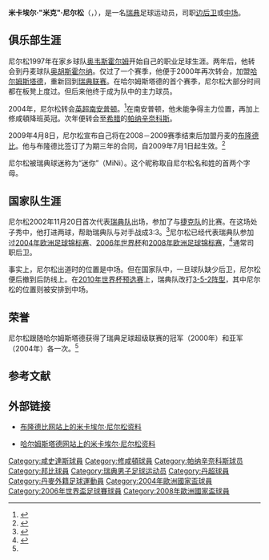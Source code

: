{{noteta
|G1=uefa
|G2=Football
|G3=EPL
|T=zh-hans:米卡埃尔·尼尔松;zh-hk:米高·尼爾遜;zh-tw:米卡埃爾·尼爾松;
|1=zh-hans:哈尔姆斯塔德;zh-hk:咸史達斯;zh-tw:哈爾姆斯塔德;
|2=zh-hans:米卡埃尔·尼尔松;zh-hk:米高·尼爾遜;zh-tw:米卡埃爾·尼爾松;
|3=zh-hans:尼尔松;zh-hk:尼爾遜;zh-tw:尼爾松;
|4=zh-hans:米卡埃尔·"米克"·尼尔松;zh-hk:米高·"米基"·尼爾遜;zh-tw:米卡埃爾·"米克"·尼爾松;
}}
{{Infobox Football biography
| playername          = 米卡埃尔·尼尔松<br />''Mikael Nilsson''
| image               = [[File:Nilsson,_Mikael_BIF_11-12_WP.JPG|240px]]
| fullname            = 米卡埃尔·尼尔松
| dateofbirth         = {{birth date and age|1978|6|24}}
| cityofbirth         = {{le|奥韦斯霍尔姆|Ovesholm}}
| countryofbirth      = [[瑞典|瑞典]]
| height              = {{height|m=1.83}}
| position            = [[后卫_(足球)|边后卫]]、[[中场|中场]]
| currentclub     = 
| clubnumber      = 
| youthyears1     = 
| youthclubs1     = 
| years1          = 1995–1998
| clubs1          = Ovesholms IF
| caps1           = 18
| goals1          = 3
| years2          = 1999
| clubs2          = Åhus Horna BK
| caps2           = 22
| goals2          = 11
| years3          = 2000–2004
| clubs3          = [[哈尔姆斯塔德足球俱乐部|哈尔姆斯塔德]]
| caps3           = 103
| goals3          = 17
| years4          = 2004–2005
| clubs4          = [[南安普顿足球俱乐部|南安普顿]]
| caps4           = 16
| goals4          = 0
| years5          = 2005–2009
| clubs5          = [[帕纳辛奈科斯足球俱乐部|帕纳辛奈科斯]]
| caps5           = 82
| goals5          = 0
| years6          = 2009–2012
| clubs6          = [[邦比足球會|邦比]]
| caps6           = 77
| goals6          = 3
| years7          = 2012
| clubs7          = {{le|Fremad Amager}}
| caps7           = 1
| goals7          = 0
| totalcaps = 319
| totalgoals = 34
| nationalyears1  = 2002–2009
| nationalteam1   = [[瑞典國家足球隊|瑞典]]
| nationalcaps1   = 64
| nationalgoals1  = 3
| manageryears        = 
| managerclubs        = 
| pcupdate            = 
| ntupdate            = 
}}
'''米卡埃尔·"米克"·尼尔松'''（{{lang-sv|Mikael "Micke" Nilsson}}，{{bd|1978年|6月24日|catIdx=Nilsson, Mikael}}），是一名[[瑞典|瑞典]]足球运动员，司职[[后卫_(足球)|边后卫]]或[[中场|中场]]。

== 俱乐部生涯 ==
尼尔松1997年在家乡球队[[奥韦斯霍尔姆体育俱乐部|奥韦斯霍尔姆]]开始自己的职业足球生涯。两年后，他转会到丹麦球队[[奥胡斯霍尔纳足球俱乐部|奥胡斯霍尔纳]]。仅过了一个赛季，他便于2000年再次转会，加盟[[哈尔姆斯塔德足球俱乐部|哈尔姆斯塔德]]，重新回到[[瑞典足球超级联赛|瑞典联赛]]。在哈尔姆斯塔德的首个赛季，尼尔松大部分时间都在板凳上度过。但后来他终于成为队中的主力球员。

2004年，尼尔松转会[[英超|英超]][[南安普顿足球俱乐部|南安普顿]]。<ref>{{cite web|url=http://www.sr.se/cgi-bin/radiosporten/nyheter/artikel.asp?Artikel=438527 |title=Mikael Nilsson till Southampton |publisher=瑞典广播电台 |date=2004年7月1日 |accessdate=2009年8月7日 |language=sv |deadurl=yes |archiveurl=https://web.archive.org/web/20090530075535/http://www.sr.se/cgi-bin/radiosporten/nyheter/artikel.asp?Artikel=438527 |archivedate=2009年5月30日 }}</ref>在南安普顿，他未能争得主力位置，再加上修咸頓降班英冠。次年便转会至[[希腊|希腊]]的[[帕纳辛奈科斯足球俱乐部|帕纳辛奈科斯]]。

2009年4月8日，尼尔松宣布自己将在2008－2009赛季结束后加盟丹麦的[[邦比足球會|布隆德比]]。他与布隆德比签订了为期三年的合同，自2009年7月1日起生效。<ref>{{cite web |url=http://www.transfermarkt.de/de/news/26602/mikael-nilsson-zu-broendby-if.html |title=Mikael Nilsson zu Bröndby IF |publisher=transfermarkt.de |date=2009年4月8日 |accessdate=2009年8月7日 |language=de |deadurl=yes |archiveurl=https://web.archive.org/web/20090411122011/http://transfermarkt.de/de/news/26602/mikael-nilsson-zu-broendby-if.html |archivedate=2009年4月11日 }}</ref>

尼尔松被瑞典球迷称为“迷你”（MiNi）。这个昵称取自尼尔松名和姓的首两个字母。

== 国家队生涯 ==
尼尔松2002年11月20日首次代表[[瑞典国家足球队|瑞典队]]出场，参加了与[[捷克国家足球队|捷克队]]的比赛。在这场处子秀中，他打进两球，帮助瑞典队与对手战成3:3。<ref>{{cite web |url=http://svenskfotboll.se/arkiv/tidigare/2002/11/herr-malkalas-i-arets-sista-landskamp/ |title=Herr: Målkalas i årets sista landskamp |publisher=瑞典足球协会 |date=2002年11月20日 |accessdate=2009年8月7日 |language=sv |archiveurl=https://web.archive.org/web/20110807103515/http://svenskfotboll.se/arkiv/tidigare/2002/11/herr-malkalas-i-arets-sista-landskamp/ |archivedate=2011年8月7日 |deadurl=yes }}</ref>尼尔松已经代表瑞典队参加过[[2004年欧洲足球锦标赛|2004年欧洲足球锦标赛]]、[[2006年世界杯|2006年世界杯]]和[[2008年欧洲足球锦标赛|2008年欧洲足球锦标赛]]，<ref name="hbk">{{cite web|url=http://www.hbk.se/extra/pod/?action=pod_show&id=354&module_instance=1 |title=Mikael Nilsson |publisher=[[哈尔姆斯塔德足球俱乐部|哈尔姆斯塔德足球俱乐部]] |date= |accessdate=2009年8月7日 |language=sv |deadurl=yes |archiveurl=https://web.archive.org/web/20071031111705/http://www.hbk.se/extra/pod/?action=pod_show&id=354&module_instance=1 |archivedate=2007年10月31日 }}</ref>通常司职后卫。

事实上，尼尔松出道时的位置是中场。但在国家队中，一旦球队缺少后卫，尼尔松便后撤到后防线上。在[[2010年世界杯外围赛_(欧洲区)|2010年世界杯预选赛]]上，瑞典队改打[[足球阵式|3-5-2阵型]]，其中尼尔松的位置则被安排到中场。

== 荣誉 ==
尼尔松跟随哈尔姆斯塔德获得了瑞典足球超级联赛的冠军（2000年）和亚军（2004年）各一次。<ref name="hbk"/>

== 参考文献 ==
{{reflist|2}}

== 外部链接 ==
* {{Da icon}}[https://web.archive.org/web/20101120163229/http://brondby.com/player.asp?sid=273&id=33 布隆德比网站上的米卡埃尔·尼尔松资料]
* {{Sv icon}}[https://web.archive.org/web/20071031111705/http://www.hbk.se/extra/pod/?action=pod_show&id=354&module_instance=1 哈尔姆斯塔德网站上的米卡埃尔·尼尔松资料]

{{2004年歐洲足球錦標賽瑞典參賽名單}}
{{2006年世界盃足球賽瑞典參賽名單}}
{{2008年歐洲足球錦標賽瑞典參賽名單}}

{{DEFAULTSORT:Nilsson, Mikael}}

[[Category:咸史達斯球員|Category:咸史達斯球員]]
[[Category:修咸頓球員|Category:修咸頓球員]]
[[Category:帕纳辛奈科斯球员|Category:帕纳辛奈科斯球员]]
[[Category:邦比球員|Category:邦比球員]]
[[Category:瑞典男子足球运动员|Category:瑞典男子足球运动员]]
[[Category:丹超球員|Category:丹超球員]]
[[Category:丹麥外籍足球運動員|Category:丹麥外籍足球運動員]]
[[Category:2004年歐洲國家盃球員|Category:2004年歐洲國家盃球員]]
[[Category:2006年世界盃足球賽球員|Category:2006年世界盃足球賽球員]]
[[Category:2008年歐洲國家盃球員|Category:2008年歐洲國家盃球員]]